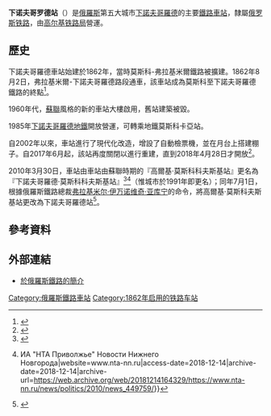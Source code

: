 {{Otheruses|subject=位於[[下諾夫哥羅德|下諾夫哥羅德]]的鐵路車站|other=其他同名的車站|下諾夫哥羅德站}}

{{Infobox Station
|BoxWidth = 302px
|Title = 下諾夫哥羅德站
|SubTitle = 
|EngTitle = {{lang|ru|Вокзал Нижний Новгород}}
|EngSubTitle = 
|linecolour = #DA4216
|ImageName = Nizhny Novgorod railway station asv2019-05.jpg
|ImageSize = 290px
|ImageCaption = 站舍（2019年）
|ImagePadding = 0
|Code = 260200
|Operator = [[高尔基铁路局|高尔基铁路局]]
|Owned = [[File:Russian_Railways_Logo.svg|25px]] [[俄罗斯铁路|俄罗斯铁路]]
|Line = 
|Place = [[俄羅斯|俄羅斯]][[下诺夫哥罗德|下诺夫哥罗德]]
|Coord = 
|Style = 地面站
|Hall Style = 
|PlatformType = 
|PlatformNumber = 
|TrackNum = 
|Interchange = [[下諾夫哥羅德地鐵|下諾夫哥羅德地鐵]]
|ExitNumber = 
|StartDate = 1862年8月2日
|Elevation = 
|Depth = 
|Architect = 
|connection = 
|yearly ridership = 
|daily ridership = 
|OPENHOURS = 
|Hours = 
|Time First = 
|Time First WD = 
|Time Last WD = 
|Time First WE = 
|Time Last WE = 
|Time Last = 
|Time Night Train = 
}}

'''下诺夫哥罗德站'''（{{lang-ru|Вокзал Нижний Новгород}}）是[[俄羅斯|俄羅斯]]第五大城市[[下諾夫哥羅德|下諾夫哥羅德]]的主要[[鐵路車站|鐵路車站]]，隸屬[[俄罗斯铁路|俄罗斯铁路]]，由[[高尔基铁路局|高尔基铁路局]]營運。

==歷史==
下諾夫哥羅德車站始建於1862年，當時莫斯科-弗拉基米爾鐵路被擴建。1862年8月2日，弗拉基米爾-下諾夫哥羅德路段通車，該車站成為莫斯科至下諾夫哥羅德鐵路的終點<ref>{{Cite web|url=https://w.histrf.ru/articles/article/show/moskovsko_nizhiegorodskaia_zhielieznaia_doroga|title=МОСКОВСКО-НИЖЕГОРОДСКАЯ ЖЕЛЕЗНАЯ ДОРОГА — информация на портале Энциклопедия Всемирная история|website=w.histrf.ru|access-date=2018-12-14|archive-date=2018-12-14|archive-url=https://web.archive.org/web/20181214164425/https://w.histrf.ru/articles/article/show/moskovsko_nizhiegorodskaia_zhielieznaia_doroga}}</ref>。

1960年代，[[蘇聯|蘇聯]]風格的新的車站大樓啟用，舊站建築被毀。

1985年[[下諾夫哥羅德地鐵|下諾夫哥羅德地鐵]]開放營運，可轉乘地鐵莫斯科卡亞站。

自2002年以來，車站進行了現代化改造，增設了自動檢票機，並在月台上搭建棚子。自2017年6月起，該站再度關閉以進行重建，直到2018年4月28日才開放<ref>{{Cite web|url=http://www.domostroynn.ru/plan-zastroyki/transportnaya-infrastruktura/vokzaly-aeroporty/rekonstrukciya-vokzalnogo-kompleksa-nizhniy-novgorod|title=Реконструкция вокзального комплекса Нижний Новгород|website=DomostroyNN|language=ru|access-date=2018-12-14|archive-date=2020-10-29|archive-url=https://web.archive.org/web/20201029042451/https://www.domostroynn.ru/plan-zastroyki/transportnaya-infrastruktura/vokzaly-aeroporty/rekonstrukciya-vokzalnogo-kompleksa-nizhniy-novgorod}}</ref>。

2010年3月30日，車站由車站由蘇聯時期的『高爾基·莫斯科科夫斯基站』更名為『下諾夫哥羅德·莫斯科科夫斯基站』<ref>{{Cite web|url=https://rg.ru/2010/04/06/geogr-dok.html|title=Постановление Правительства о присвоении наименований географическим объектам в Республике Карелия и переименовании географических объектов в Нижегородской и Свердловской областях|website=[[Rossiyskaya_Gazeta|Rossiyskaya Gazeta]]|language=ru|access-date=2018-12-14|archive-date=2018-12-14|archive-url=https://web.archive.org/web/20181214164312/https://rg.ru/2010/04/06/geogr-dok.html}}</ref><ref>{{Cite web|url=https://www.nta-nn.ru/news/politics/2010/news_449759/|title=Путин подписал распоряжение о переименовании станции "Горький - Московский" {{!}} ИА "НТА Приволжье" Новости Нижнего Новгорода|website=www.nta-nn.ru|access-date=2018-12-14|archive-date=2018-12-14|archive-url=https://web.archive.org/web/20181214164329/https://www.nta-nn.ru/news/politics/2010/news_449759/}}</ref>（惟城市於1991年即更名）；同年7月1日，根據俄羅斯鐵路總裁[[弗拉基米尔·伊万诺维奇·亚库宁|弗拉基米尔·伊万诺维奇·亚库宁]]的命令，將高爾基·莫斯科夫斯基站更改為下諾夫哥羅德站<ref>{{Cite web|url=https://jd-doc.ru/2010/iyul-2010/6272-prikaz-oao-rzhd-ot-01-07-2010-n-97|title=Приказ ОАО РЖД от 01.07.2010 N 97|website=jd-doc.ru|access-date=2018-12-14|archive-date=2021-01-28|archive-url=https://web.archive.org/web/20210128010309/https://jd-doc.ru/2010/iyul-2010/6272-prikaz-oao-rzhd-ot-01-07-2010-n-97}}</ref>。

==參考資料==
{{reflist}}

==外部連結==
*[http://nizhnijnovgorod.dzvr.ru/ 於俄羅斯鐵路的簡介] {{Wayback|url=http://nizhnijnovgorod.dzvr.ru/ |date=20210526125654 }} {{ru}}

[[Category:俄羅斯鐵路車站|Category:俄羅斯鐵路車站]]
[[Category:1862年启用的铁路车站|Category:1862年启用的铁路车站]]